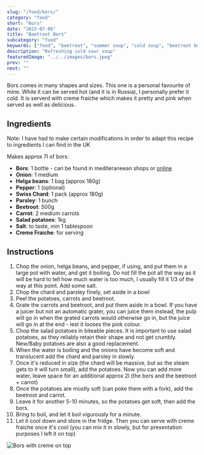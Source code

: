 ```yaml
---
slug: "/food/bors/"
category: "food"
short: "Bors"
date: "2023-07-06"
title: "Beetroot Bors"
subcategory: "food"
keywords: ["food", "beetroot", "summer soup", "cold soup", "beetroot bors", "borscht", "borst", "bors", "borsch", "borsh", "recipe", "romanian", "adaptation", "vegetable soup", "sour soup", "summer lunch", "summer food ideas", "vegan", "vegetarian", "healthy"]
description: "Refreshing cold sour soup"
featuredImage: "../../images/bors.jpeg"
prev: ""
next: ""
---
```


Bors comes in many shapes and sizes. This one is a personal favourite of mine. While it can be served hot (and it is in Russia), I personally prefer it cold. It is serverd with creme fraiche which makes it pretty and pink when served as well as delicious.

## Ingredients
Note: I have had to make certain modifications in order to adapt this recipe to ingredients I can find in the UK

Makes approx 7l of bors:
- **Bors**: 1 bottle - can be found in mediteraneean shops or [online](https://alimente.co.uk/produs/olympia-bors-leustean-1l/) 
- **Onion**: 1 medium
- **Helga beans**: 1 bag (approx 180g)
- **Pepper**: 1 (optional)
- **Swiss Chard**: 1 pack (approx 180g)
- **Parsley**: 1 bunch
- **Beetroot**: 500g
- **Carrot**: 2 medium carrots
- **Salad potatoes**: 1kg
- **Salt**: to taste, min 1 tablespoon
- **Creme Fraiche**: for serving

## Instructions
1. Chop the onion, helga beans, and pepper, if using, and put them in a large pot with water, and get it boiling. Do not fill the pot all the way as it will be hard to tell how much water is too much, I usually fill it 1/3 of the way at this point. Add some salt.
2. Chop the chard and parsley finely, set aside in a bowl
3. Peel the potatoes, carrots and beetroot.
4. Grate the carrots and beetroot, and put them aside in a bowl. If you have a juicer but not an automatic grater, you can juice them instead, the pulp will go in when the grated carrots would otherwise go in, but the juice will go in at the end - lest it looses the pink colour.
5. Chop the salad potatoes in biteable pieces. It is important to use salad potatoes, as they reliably retain their shape and not get crumbly. New/Baby potatoes are also a good replacement.
6. When the water is boiling and the onions have become soft and translucent add the chard and parsley in slowly.
7. Once it's reduced in size (the chard will be massive, but as the steam gets to it will turn small), add the potatoes. Now you can add more water, leave space for an additional approx 2l (the bors and the beetroot + carrot)
8. Once the potatoes are mostly soft (can poke them with a fork), add the beetroot and carrot. 
9. Leave it for another 5-10 minutes, so the potatoes get soft, then add the bors.
10. Bring to boil, and let it boil vigurously for a minute.
11. Let it cool down and store in the fridge. Then you can serve with creme fraiche once it's cool (you can mix it in slowly, but for presentation purposes I left it on top)


![Bors with creme on top](../../images/bors.jpeg)